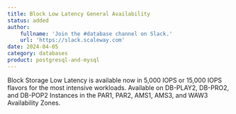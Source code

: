 ```yaml
---
title: Block Low Latency General Availability
status: added
author:
    fullname: 'Join the #database channel on Slack.'
    url: 'https://slack.scaleway.com'
date: 2024-04-05
category: databases
product: postgresql-and-mysql
---
```


Block Storage Low Latency is available now in 5,000 IOPS or 15,000 IOPS flavors for the most intensive workloads. Available on DB-PLAY2, DB-PRO2, and DB-POP2 Instances in the PAR1, PAR2, AMS1, AMS3, and WAW3 Availability Zones.

